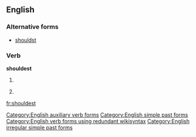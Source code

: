 ==English==

===Alternative forms===
* [[shouldst]]

===Verb===
'''shouldest'''

# {{context|archaic|lang=en}} {{second-person singular of|shall}}
# {{alternative spelling of|shouldst}}

[[Category:English auxiliary verb forms]]
[[Category:English simple past forms]]
[[Category:English verb forms using redundant wikisyntax]]
[[Category:English irregular simple past forms]]

[[fr:shouldest]]
